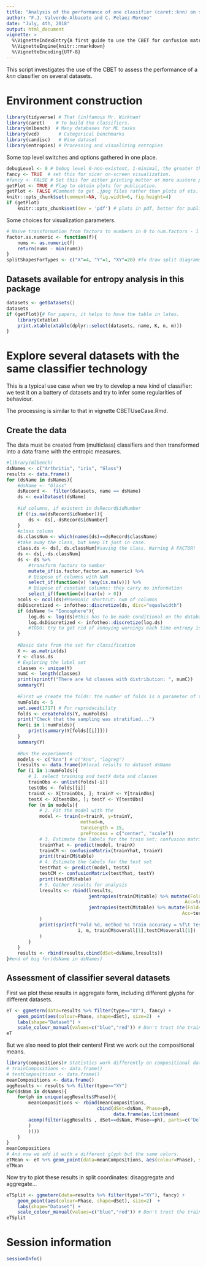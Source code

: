 ```yaml
---
title: "Analysis of the performance of one classifier (caret::knn) on several datasets with the CBET"
author: "F.J. Valverde-Albacete and C. Pelaez-Moreno"
date: "July, 4th, 2018"
output: html_document
vignette: > 
  %\VignetteIndexEntry{A first guide to use the CBET for confusion matrix evaluation}
  %\VignetteEngine{knitr::rmarkdown}
  %\VignetteEncoding{UTF-8}
---
```


This script investigates the use of the CBET to assess the performance of a  *knn* classifier on several datasets. 


# Environment construction

```r
library(tidyverse) # That (in)famous Mr. Wickham!
library(caret)    # To build the classifiers.
library(mlbench)  # Many databases for ML tasks
library(vcd)       # Categorical benchmarks
library(candisc)   # Wine dataset
library(entropies) # Processing and visualizing entropies
```

Some top level switches and options gathered in one place. 

```r
debugLevel <- 0 # Debug level 0-non-existent, 1-minimal, the greater the more verbose.
fancy <- TRUE  # set this for nicer on-screen visualization.
#fancy <- FALSE # Set this for either printing matter or more austere plots.
getPlot <- TRUE # Flag to obtain plots for publication. 
getPlot <- FALSE #Comment to get .jpeg files rather than plots of ets.
knitr::opts_chunk$set(comment=NA, fig.width=6, fig.height=4)
if (getPlot)
    knitr::opts_chunk$set(dev = 'pdf') # plots in pdf, better for publication
```

Some choices for visualization parameters.
```r
# Naive transformation from factors to numbers in 0 to num.factors - 1
factor.as.numeric <- function(f){
    nums <- as.numeric(f)
    return(nums - min(nums))
}
splitShapesForTypes <- c("X"=4, "Y"=1, "XY"=20) #To draw split diagrams
```

## Datasets available for entropy analysis in this package

```r
datasets <- getDatasets()
datasets
if (getPlot){# For papers, it helps to have the table in latex.
    library(xtable)
    print.xtable(xtable(dplyr::select(datasets, name, K, n, m)))
}
```


# Explore several datasets with the same classifier technology

This is a typical use case when we try to develop a new kind of classifier: we test it on a battery of datasets and try to infer some regularities of behaviour. 

The processing is similar to that in vignette CBETUseCase.Rmd.

## Create the data

The data must be created from (multiclass) classifiers and then transformed into a data frame with the entropic measures.


```r
#library(mlbench)
dsNames <- c("Arthritis", "iris", "Glass")
results <- data.frame()
for (dsName in dsNames){
    #dsName <- "Glass"
    dsRecord <-  filter(datasets, name == dsName)
    ds <- evalDataset(dsName) 
    
    #id columns, if existent in dsRecord$idNumber
    if (!is.na(dsRecord$idNumber)){
        ds <- ds[,-dsRecord$idNumber]
    }
    #class column
    ds.classNum <- which(names(ds)==dsRecord$className)
    #take away the class, but keep it just in case.
    class.ds <- ds[, ds.classNum]#saving the class. Warning A FACTOR!
    ds <- ds[,-ds.classNum]
    ds <- ds %>%     
        #transform factors to number
        mutate_if(is.factor,factor.as.numeric) %>%
        # Dispose of columns with NaN
        select_if(function(v) !any(is.na(v))) %>% 
        # Dispose of constant columns: they carry no information
        select_if(function(v)(var(v) > 0))
    ncols <- ncol(ds)#Mnemonic shortcut: num of columns
    dsDiscretized <- infotheo::discretize(ds, disc="equalwidth")
    if (dsName != "Ionosphere"){
        log.ds <- log(ds)#this has to be made conditional on the database
        log.dsDiscretized <- infotheo::discretize(log.ds)
        #TODO: try to get rid of annoying warnings each time entropy is called. 
    }
    
    #Basic data from the set for classification
    X <- as.matrix(ds)
    Y <- class.ds
    # Exploring the label set
    classes <- unique(Y)
    numC <- length(classes)
    print(sprintf("There are %d classes with distribution: ", numC))
    summary(Y)
    
    #First we create the folds: the number of folds is a parameter of this script.
    numFolds <- 5
    set.seed(1717) # For reproducibility
    folds <- createFolds(Y, numFolds)
    print("Check that the sampling was stratified...")
    for(i in 1:numFolds){
        print(summary(Y[folds[[i]]]))
    }
    summary(Y)
    
    #Run the experiments
    models <- c("knn") # c("knn", "logreg") 
    lresults <- data.frame()#local results to dataset dsName
    for (i in 1:numFolds){
        # 1. select training and testX data and classes
        trainObs <- unlist(folds[-i])
        testObs <- folds[[i]]
        trainX <- X[trainObs, ]; trainY <- Y[trainObs]
        testX <- X[testObs, ]; testY <- Y[testObs]
        for (m in models){
            # 2. Fit the model with the 
            model <- train(x=trainX, y=trainY, 
                           method=m,
                           tuneLength = 15,
                           preProcess = c("center", "scale"))
            # 3. Estimate the labels for the train set: confusion matrix, entropies, etc.
            trainYhat <- predict(model, trainX)
            trainCM <- confusionMatrix(trainYhat, trainY)
            print(trainCM$table)
            # 4. Estimate the labels for the test set
            testYhat <- predict(model, testX)
            testCM <- confusionMatrix(testYhat, testY)
            print(testCM$table)
            # 5. Gather results for analysis
            lresults <- rbind(lresults, 
                              jentropies(trainCM$table) %>% mutate(Fold=i,method=m, Phase="train",
                                                                 Acc=trainCM$overall[1]),
                              jentropies(testCM$table) %>% mutate(Fold=i,method=m, Phase="test",
                                                                Acc=testCM$overall[1])
            )
            print(sprintf("Fold %d, method %s Train accuracy = %f\t Test accuracy= %f", 
                          i, m, trainCM$overall[1],testCM$overall[1])
            )
        }
    }
    results <- rbind(results,cbind(dSet=dsName,lresults))
}#end of big for(dsName in dsNames)
```

## Assessment of classifier several datasets

First we plot these results in aggregate form, including different glyphs for different datasets.

```r
eT <- ggmetern(data=results %>% filter(type=="XY"), fancy) + 
    geom_point(aes(colour=Phase, shape=dSet), size=2)  +
    labs(shape="Dataset") + 
    scale_colour_manual(values=c("blue","red")) # Don't trust the training, that is the red
eT
```
But we also need to plot  their centers! First we work out the compositional means.

```r
library(compositions)# Statistics work differently on compositional data
# trainCompositions <- data.frame()
# testCompositions <- data.frame()
meanCompositions <- data.frame()
aggResults <- results %>% filter(type=="XY")
for(dsNam in dsNames){
    for(ph in unique(aggResults$Phase)){
        meanCompositions <- rbind(meanCompositions,
                                 cbind(dSet=dsNam, Phase=ph,
                                       data.frame(as.list(mean(
        acomp(filter(aggResults , dSet==dsNam, Phase==ph), parts=c("DeltaH_P", "M_P", "VI_P"))
        )
        ))))
    }
}
meanCompositions
# And now we add it with a different glyph but the same colors.
eTMean <- eT %+% geom_point(data=meanCompositions, aes(colour=Phase), shape=4, size=4)
eTMean
```


Now try to plot these results in split coordinates: disaggregate and aggregate...
```r
eTSplit <- ggmetern(data=results %>% filter(type!="XY"), fancy) + 
    geom_point(aes(colour=Phase, shape=dSet), size=2)  +
    labs(shape="Dataset") + 
    scale_colour_manual(values=c("blue","red")) # Don't trust the training, that is the red
eTSplit
```


# Session information

```r
sessionInfo()
```
